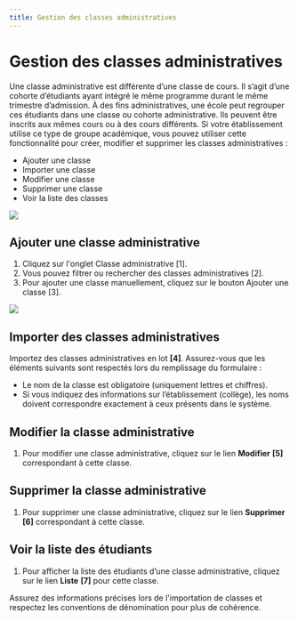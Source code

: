```yaml
---
title: Gestion des classes administratives
---
```




# Gestion des classes administratives

Une classe administrative est différente d’une classe de cours. Il s’agit d’une cohorte d’étudiants ayant intégré le même programme durant le même trimestre d’admission. À des fins administratives, une école peut regrouper ces étudiants dans une classe ou cohorte administrative. Ils peuvent être inscrits aux mêmes cours ou à des cours différents. 
Si votre établissement utilise ce type de groupe académique, vous pouvez utiliser cette fonctionnalité pour créer, modifier et supprimer les classes administratives :
- Ajouter une classe 
- Importer une classe 
- Modifier une classe
- Supprimer une classe 
- Voir la liste des classes


![](/img/ulearning/admin/classes01.png)

## Ajouter une classe administrative

1. Cliquez sur l'onglet Classe administrative [1]. 
2. Vous pouvez filtrer ou rechercher des classes administratives [2]. 
3. Pour ajouter une classe manuellement, cliquez sur le bouton Ajouter une classe [3].

![](/img/ulearning/admin/classes02.png)
## Importer des classes administratives 

Importez des classes administratives en lot **[4]**. Assurez-vous que les éléments suivants sont respectés lors du remplissage du formulaire : 
   - Le nom de la classe est obligatoire (uniquement lettres et chiffres). 
   - Si vous indiquez des informations sur l’établissement (collège), les noms doivent correspondre exactement à ceux présents dans le système.
 
## Modifier la classe administrative 
1. Pour modifier une classe administrative, cliquez sur le lien **Modifier** **[5]** correspondant à cette classe. 
 
## Supprimer la classe administrative 
1. Pour supprimer une classe administrative, cliquez sur le lien **Supprimer** **[6]**  correspondant à cette classe.
 
## Voir la liste des étudiants 
 1. Pour afficher la liste des étudiants d’une classe administrative, cliquez sur le lien **Liste** **[7]** pour cette classe.

<Callout type="info" emoji="ℹ️">
  Assurez des informations précises lors de l'importation de classes et respectez les conventions de dénomination pour plus de cohérence.
</Callout>
